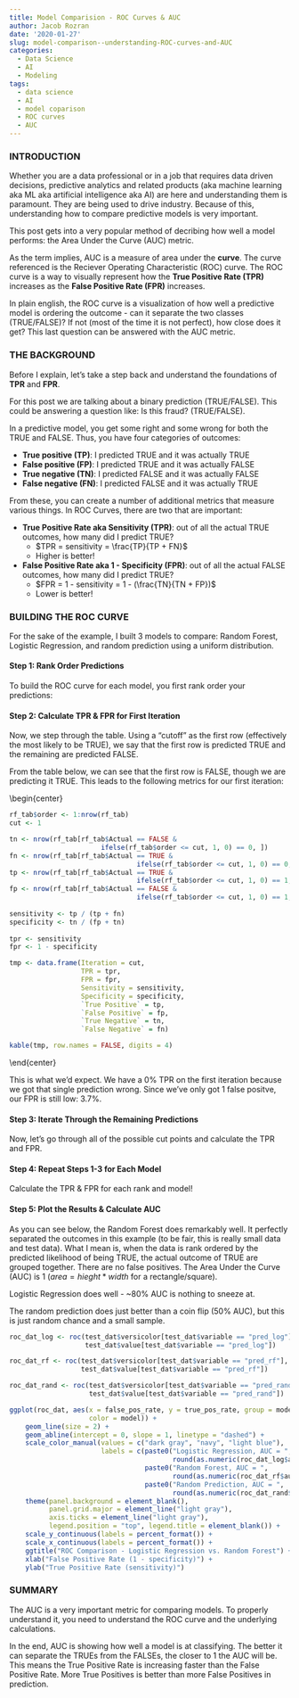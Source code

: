 ```yaml
---
title: Model Comparision - ROC Curves & AUC
author: Jacob Rozran
date: '2020-01-27'
slug: model-comparison--understanding-ROC-curves-and-AUC
categories: 
  - Data Science
  - AI
  - Modeling
tags:
  - data science
  - AI
  - model coparison
  - ROC curves
  - AUC
---
```


### INTRODUCTION

Whether you are a data professional or in a job that requires data driven 
decisions, predictive analytics and related products (aka machine learning aka 
ML aka artificial intelligence aka AI) are here and understanding them is 
paramount. They are being used to drive industry. Because of this, understanding 
how to compare predictive models is very important.

This post gets into a very popular method of decribing how well a model performs: 
the Area Under the Curve (AUC) metric. 

As the term implies, AUC is a measure of area under the **curve**. The curve 
referenced is the Reciever Operating Characteristic (ROC) curve. The ROC curve 
is a way to visually represent how the **True Positive Rate (TPR)** increases as 
the **False Positive Rate (FPR)** increases. 

In plain english, the ROC curve is a visualization of how well a predictive 
model is ordering the outcome - can it separate the two classes (TRUE/FALSE)? 
If not (most of the time it is not perfect), how close does it get? This last 
question can be answered with the AUC metric. 

### THE BACKGROUND

Before I explain, let's take a step back and understand the foundations of 
**TPR** and **FPR**.

For this post we are talking about a binary prediction (TRUE/FALSE). This could 
be answering a question like: Is this fraud? (TRUE/FALSE). 

In a predictive model, you get some right and some wrong for both the TRUE and 
FALSE. Thus, you have four categories of outcomes: 

* **True positive (TP)**: I predicted TRUE and it was actually TRUE
* **False positive (FP)**: I predicted TRUE and it was actually FALSE
* **True negative (TN)**: I predicted FALSE and it was actually FALSE
* **False negative (FN)**: I predicted FALSE and it was actually TRUE

From these, you can create a number of additional metrics that measure various 
things. In ROC Curves, there are two that are important:

* **True Positive Rate aka Sensitivity (TPR)**: out of all the actual TRUE 
outcomes, how many did I predict TRUE? 
    + $TPR = sensitivity = \frac{TP}{TP + FN}$
    + Higher is better!
* **False Positive Rate aka 1 - Specificity (FPR)**: out of all the actual FALSE 
outcomes, how many did I predict TRUE?
    + $FPR = 1 - sensitivity = 1 - (\frac{TN}{TN + FP})$
    + Lower is better!

### BUILDING THE ROC CURVE

For the sake of the example, I built 3 models to compare: Random Forest, 
Logistic Regression, and random prediction using a uniform distribution.

#### Step 1: Rank Order Predictions

To build the ROC curve for each model, you first rank order your predictions: 

\begin{center}

```r
library(ggplot2)
library(reshape2)
library(randomForest)
library(pROC)
library(scales)
library(knitr)

set.seed(8675309)

data("iris")
iris$versicolor <- ifelse(iris$Species == "versicolor", TRUE, FALSE)

train_set <- sample(1:nrow(iris), round(nrow(iris) * 0.75, 0))

train <- iris[train_set, ]
test <- iris[-train_set, ]

log_reg <- glm(factor(versicolor) ~ Sepal.Length + Sepal.Width + Petal.Length + 
                   Petal.Width, family = "binomial", data = train)
rand_for <- randomForest(factor(versicolor) ~ Sepal.Length + Sepal.Width + 
                             Petal.Length + Petal.Width, data = train,
                         ntree = 5000, importance = TRUE)

test$pred_log <- predict(log_reg, test[, c("Sepal.Length", "Sepal.Width", 
                                           "Petal.Length", "Petal.Width")], 
                         type = "response")
test$pred_rf_mat <- predict(rand_for, test[, c("Sepal.Length", "Sepal.Width", 
                                           "Petal.Length", "Petal.Width")], 
                        type = "prob")

test$pred_rf <- test$pred_rf_mat[, 2]

test$pred_rand <- runif(nrow(test))

test_dat <- melt(test, id.vars = "versicolor", 
                    measure.vars = c("pred_log", "pred_rf", "pred_rand"))

rf_tab <- test_dat[test_dat$variable == "pred_log", ]
rf_tab <- rf_tab[order(rf_tab$value, decreasing = TRUE), ]
rf_tab$variable <- NULL
names(rf_tab) <- c("Actual", "Predicted")

kable(head(rf_tab), row.names = FALSE, digits = 4)
```

\end{center}

#### Step 2: Calculate TPR & FPR for First Iteration

Now, we step through the table. Using a "cutoff" as the first row (effectively 
the most likely to be TRUE), we say that the first row is predicted TRUE and 
the remaining are predicted FALSE. 

From the table below, we can see that the first row is FALSE, though we are 
predicting it TRUE. This leads to the following metrics for our first iteration: 

\begin{center}

```r
rf_tab$order <- 1:nrow(rf_tab)
cut <- 1

tn <- nrow(rf_tab[rf_tab$Actual == FALSE & 
                       ifelse(rf_tab$order <= cut, 1, 0) == 0, ])
fn <- nrow(rf_tab[rf_tab$Actual == TRUE & 
                                ifelse(rf_tab$order <= cut, 1, 0) == 0, ])
tp <- nrow(rf_tab[rf_tab$Actual == TRUE & 
                                ifelse(rf_tab$order <= cut, 1, 0) == 1, ])
fp <- nrow(rf_tab[rf_tab$Actual == FALSE & 
                                ifelse(rf_tab$order <= cut, 1, 0) == 1, ])
        
sensitivity <- tp / (tp + fn)
specificity <- tn / (fp + tn)
        
tpr <- sensitivity
fpr <- 1 - specificity

tmp <- data.frame(Iteration = cut,
                  TPR = tpr,
                  FPR = fpr,
                  Sensitivity = sensitivity,
                  Specificity = specificity,
                  `True Positive` = tp,
                  `False Positive` = fp,
                  `True Negative` = tn,
                  `False Negative` = fn)

kable(tmp, row.names = FALSE, digits = 4)
```

\end{center}

This is what we'd expect. We have a 0% TPR on the first iteration because we got 
that single prediction wrong. Since we've only got 1 false positve, our FPR is 
still low: 3.7%.

#### Step 3: Iterate Through the Remaining Predictions

Now, let's go through all of the possible cut points and calculate the TPR and 
FPR. 

\begin{center}

```r
roc_dat <- data.frame()

for(predictor in unique(test_dat$variable)){
    sub_dat <- test_dat[test_dat$variable == predictor, ]
    sub_dat <- sub_dat[order(sub_dat$value, decreasing = TRUE), ]
    sub_dat$order <- 1:nrow(sub_dat)
    
    for(cut in 1:nrow(sub_dat)) {
        tn <- nrow(sub_dat[sub_dat$versicolor == FALSE & 
                                ifelse(sub_dat$order <= cut, 1, 0) == 0, ])
        fn <- nrow(sub_dat[sub_dat$versicolor == TRUE & 
                                ifelse(sub_dat$order <= cut, 1, 0) == 0, ])
        tp <- nrow(sub_dat[sub_dat$versicolor == TRUE & 
                                ifelse(sub_dat$order <= cut, 1, 0) == 1, ])
        fp <- nrow(sub_dat[sub_dat$versicolor == FALSE & 
                                ifelse(sub_dat$order <= cut, 1, 0) == 1, ])
        
        sensitivity <- tp / (tp + fn)
        specificity <- tn / (fp + tn)
        
        tpr <- sensitivity
        fpr <- 1 - specificity
        
        act <- sub_dat$versicolor[sub_dat$order == cut]
        pred <- sub_dat$value[sub_dat$order == cut]
        
        tmp_dat <- data.frame(actual = act,
                              prediction = pred,
                              model = predictor, 
                              cut_point = cut,
                              true_pos_rate = tpr,
                              false_pos_rate = fpr,
                              sensitivity = sensitivity,
                              specificity = specificity,
                              true_neg = tn,
                              true_pos = tp,
                              false_neg = fn,
                              false_pos = fp)
        
        roc_dat <- rbind(roc_dat, tmp_dat)
    }
}

disp_tab <- roc_dat[1:6, ]
disp_tab$model <- "Logistic Regression"
names(disp_tab) <- c("Actual Outcome", "Predicted Outcome", "Model", "Rank",
                     "True Positive Rate", "False Positive Rate", "Sensitivity",
                     "Specificity", "True Negative", "True Positive", 
                     "False Negative", "False Positive")

kable(disp_tab, row.names = FALSE, digits = 4)
```

\end{center}

#### Step 4: Repeat Steps 1-3 for Each Model

Calculate the TPR & FPR for each rank and model!

#### Step 5: Plot the Results & Calculate AUC

As you can see below, the Random Forest does remarkably well. It perfectly separated 
the outcomes in this example (to be fair, this is really small data and test 
data). What I mean is, when the data is rank ordered by the predicted likelihood 
of being TRUE, the actual outcome of TRUE are grouped together. There are no 
false positives. The Area Under the Curve (AUC) is 1 ($area = hieght * width$ for 
a rectangle/square).

Logistic Regression does well - ~80% AUC is nothing to sneeze at. 

The random prediction does just better than a coin flip (50% AUC), but this is 
just random chance and a small sample. 

```r
roc_dat_log <- roc(test_dat$versicolor[test_dat$variable == "pred_log"], 
                   test_dat$value[test_dat$variable == "pred_log"])

roc_dat_rf <- roc(test_dat$versicolor[test_dat$variable == "pred_rf"], 
                  test_dat$value[test_dat$variable == "pred_rf"])

roc_dat_rand <- roc(test_dat$versicolor[test_dat$variable == "pred_rand"], 
                    test_dat$value[test_dat$variable == "pred_rand"])

ggplot(roc_dat, aes(x = false_pos_rate, y = true_pos_rate, group = model, 
                    color = model)) + 
    geom_line(size = 2) + 
    geom_abline(intercept = 0, slope = 1, linetype = "dashed") + 
    scale_color_manual(values = c("dark gray", "navy", "light blue"),
                       labels = c(paste0("Logistic Regression, AUC = ",
                                         round(as.numeric(roc_dat_log$auc), 4)),
                                  paste0("Random Forest, AUC = ",
                                         round(as.numeric(roc_dat_rf$auc), 4)),
                                  paste0("Random Prediction, AUC = ",
                                         round(as.numeric(roc_dat_rand$auc), 4)))) + 
    theme(panel.background = element_blank(), 
          panel.grid.major = element_line("light gray"), 
          axis.ticks = element_line("light gray"),
          legend.position = "top", legend.title = element_blank()) + 
    scale_y_continuous(labels = percent_format()) + 
    scale_x_continuous(labels = percent_format()) + 
    ggtitle("ROC Comparison - Logistic Regression vs. Random Forest") + 
    xlab("False Positive Rate (1 - specificity)") +
    ylab("True Positive Rate (sensitivity)")

```

### SUMMARY

The AUC is a very important metric for comparing models. To properly understand 
it, you need to understand the ROC curve and the underlying calculations. 

In the end, AUC is showing how well a model is at classifying. The better it can 
separate the TRUEs from the FALSEs, the closer to 1 the AUC will be. This means 
the True Positive Rate is increasing faster than the False Positive Rate. More 
True Positives is better than more False Positives in prediction.